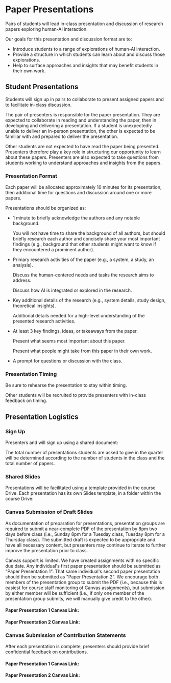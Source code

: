 
# Paper Presentations

<UnderDevelopment display={false} />

Pairs of students will lead in-class presentation and discussion of research papers exploring human-AI interaction.

Our goals for this presentation and discussion format are to:
- Introduce students to a range of explorations of human-AI interaction.
- Provide a structure in which students can learn about and discuss those explorations.
- Help to surface approaches and insights that may benefit students in their own work.

## Student Presentations
Students will sign up in pairs to collaborate to present assigned papers and to facilitate in-class discussion.

The pair of presenters is responsible for the paper presentation.
They are expected to collaborate in reading and understanding the paper,
then in developing and delivering a presentation.
If a student is unexpectedly unable to deliver an in-person presentation,
the other is expected to be familiar with and prepared to deliver the presentation.

Other students are not expected to have read the paper being presented.
Presenters therefore play a key role in structuring our opportunity to learn about these papers.
Presenters are also expected to take questions from students working to understand approaches and insights from the papers.

### Presentation Format
Each paper will be allocated approximately 10 minutes for its presentation,
then additional time for questions and discussion around one or more papers.

Presentations should be organized as:

- 1 minute to briefly acknowledge the authors and any notable background.

  You will not have time to share the background of all authors,
  but should briefly research each author and concisely share your most important findings
  (e.g., background that other students might want to know if they encountered a prominent author).

- Primary research activities of the paper (e.g., a system, a study, an analysis).

  Discuss the human-centered needs and tasks the research aims to address.

  Discuss how AI is integrated or explored in the research.

- Key additional details of the research (e.g., system details, study design, theoretical insights).

  Additional details needed for a high-level understanding of the presented research activities.

- At least 3 key findings, ideas, or takeaways from the paper.

  Present what seems most important about this paper.

  Present what people might take from this paper in their own work.

- A prompt for questions or discussion with the class.

### Presentation Timing

Be sure to rehearse the presentation to stay within timing.

Other students will be recruited to provide presenters with in-class feedback on timing.

## Presentation Logistics

### Sign Up

Presenters and will sign up using a shared document:

<CourseDataLink linkKey={courseData.linkDrivePresentationSignup} outerComponent="p"/>

The total number of presentations students are asked to give in the quarter
will be determined according to the number of students in the class and the total number of papers.

### Shared Slides

Presentations will be facilitated using a template provided in the course Drive.
Each presentation has its own Slides template, in a folder within the course Drive:

<CourseDataLink linkKey={courseData.linkDrive} outerComponent="p"/>

### Canvas Submission of Draft Slides

As documentation of preparation for presentations,
presentation groups are required to submit a near-complete PDF of the presentation by 8pm two days before class
(i.e., Sunday 8pm for a Tuesday class, Tuesday 8pm for a Thursday class).
The submitted draft is expected to be appropriate and have all necessary content,
but presenters may continue to iterate to further improve the presentation prior to class.

Canvas support is limited.
We have created assignments with no specific due date.
Any individual's first paper presentation should be submitted as "Paper Presentation 1".
That same individual's second paper presentation should then be submitted as "Paper Presentation 2".
We encourage both members of the presentation group to submit the PDF
(i.e., because this is easiest for course staff monitoring of Canvas assignments),
but submission by either member will be sufficient
(i.e., if only one member of the presentation group submits,
we will manually give credit to the other).

#### Paper Presentation 1 Canvas Link:

<CourseDataLink linkKey={courseData.linkCanvasPaperPresentation1DraftSlides} outerComponent="p"/>

#### Paper Presentation 2 Canvas Link:

<CourseDataLink linkKey={courseData.linkCanvasPaperPresentation2DraftSlides} outerComponent="p"/>

### Canvas Submission of Contribution Statements

After each presentation is complete,
presenters should provide brief confidential feedback on contributions.

<ContributionStatementsReference />

#### Paper Presentation 1 Canvas Link:

<CourseDataLink linkKey={courseData.linkCanvasPaperPresentation1ContributionStatement} outerComponent="p"/>

#### Paper Presentation 2 Canvas Link:

<CourseDataLink linkKey={courseData.linkCanvasPaperPresentation1ContributionStatement} outerComponent="p"/>
